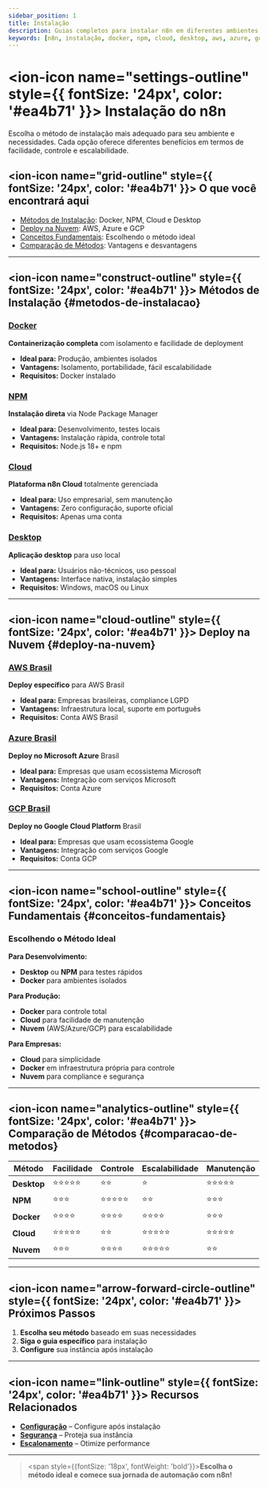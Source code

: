 ---
sidebar_position: 1
title: Instalação
description: Guias completos para instalar n8n em diferentes ambientes
keywords: [n8n, instalação, docker, npm, cloud, desktop, aws, azure, gcp]
---

# <ion-icon name="settings-outline" style={{ fontSize: '24px', color: '#ea4b71' }}></ion-icon> Instalação do n8n

Escolha o método de instalação mais adequado para seu ambiente e necessidades. Cada opção oferece diferentes benefícios em termos de facilidade, controle e escalabilidade.

## <ion-icon name="grid-outline" style={{ fontSize: '24px', color: '#ea4b71' }}></ion-icon> O que você encontrará aqui

- [Métodos de Instalação](#metodos-de-instalacao): Docker, NPM, Cloud e Desktop
- [Deploy na Nuvem](#deploy-na-nuvem): AWS, Azure e GCP
- [Conceitos Fundamentais](#conceitos-fundamentais): Escolhendo o método ideal
- [Comparação de Métodos](#comparacao-de-metodos): Vantagens e desvantagens

---

## <ion-icon name="construct-outline" style={{ fontSize: '24px', color: '#ea4b71' }}></ion-icon> Métodos de Instalação {#metodos-de-instalacao}

### [Docker](./docker)
**Containerização completa** com isolamento e facilidade de deployment
- **Ideal para:** Produção, ambientes isolados
- **Vantagens:** Isolamento, portabilidade, fácil escalabilidade
- **Requisitos:** Docker instalado

### [NPM](./npm)
**Instalação direta** via Node Package Manager
- **Ideal para:** Desenvolvimento, testes locais
- **Vantagens:** Instalação rápida, controle total
- **Requisitos:** Node.js 18+ e npm

### [Cloud](./cloud)
**Plataforma n8n Cloud** totalmente gerenciada
- **Ideal para:** Uso empresarial, sem manutenção
- **Vantagens:** Zero configuração, suporte oficial
- **Requisitos:** Apenas uma conta

### [Desktop](./desktop)
**Aplicação desktop** para uso local
- **Ideal para:** Usuários não-técnicos, uso pessoal
- **Vantagens:** Interface nativa, instalação simples
- **Requisitos:** Windows, macOS ou Linux

---

## <ion-icon name="cloud-outline" style={{ fontSize: '24px', color: '#ea4b71' }}></ion-icon> Deploy na Nuvem {#deploy-na-nuvem}

### [AWS Brasil](./aws-brasil)
**Deploy específico** para AWS Brasil
- **Ideal para:** Empresas brasileiras, compliance LGPD
- **Vantagens:** Infraestrutura local, suporte em português
- **Requisitos:** Conta AWS Brasil

### [Azure Brasil](./azure-brasil)
**Deploy no Microsoft Azure** Brasil
- **Ideal para:** Empresas que usam ecossistema Microsoft
- **Vantagens:** Integração com serviços Microsoft
- **Requisitos:** Conta Azure

### [GCP Brasil](./gcp-brasil)
**Deploy no Google Cloud Platform** Brasil
- **Ideal para:** Empresas que usam ecossistema Google
- **Vantagens:** Integração com serviços Google
- **Requisitos:** Conta GCP

---

## <ion-icon name="school-outline" style={{ fontSize: '24px', color: '#ea4b71' }}></ion-icon> Conceitos Fundamentais {#conceitos-fundamentais}

### Escolhendo o Método Ideal

**Para Desenvolvimento:**
- **Desktop** ou **NPM** para testes rápidos
- **Docker** para ambientes isolados

**Para Produção:**
- **Docker** para controle total
- **Cloud** para facilidade de manutenção
- **Nuvem** (AWS/Azure/GCP) para escalabilidade

**Para Empresas:**
- **Cloud** para simplicidade
- **Docker** em infraestrutura própria para controle
- **Nuvem** para compliance e segurança

---

## <ion-icon name="analytics-outline" style={{ fontSize: '24px', color: '#ea4b71' }}></ion-icon> Comparação de Métodos {#comparacao-de-metodos}

| Método | Facilidade | Controle | Escalabilidade | Manutenção |
|--------|------------|----------|----------------|------------|
| **Desktop** | ⭐⭐⭐⭐⭐ | ⭐⭐ | ⭐ | ⭐⭐⭐⭐⭐ |
| **NPM** | ⭐⭐⭐ | ⭐⭐⭐⭐⭐ | ⭐⭐ | ⭐⭐⭐ |
| **Docker** | ⭐⭐⭐⭐ | ⭐⭐⭐⭐ | ⭐⭐⭐⭐ | ⭐⭐⭐ |
| **Cloud** | ⭐⭐⭐⭐⭐ | ⭐⭐ | ⭐⭐⭐⭐⭐ | ⭐⭐⭐⭐⭐ |
| **Nuvem** | ⭐⭐⭐ | ⭐⭐⭐⭐ | ⭐⭐⭐⭐⭐ | ⭐⭐ |

---

## <ion-icon name="arrow-forward-circle-outline" style={{ fontSize: '24px', color: '#ea4b71' }}></ion-icon> Próximos Passos

1. **Escolha seu método** baseado em suas necessidades
2. **Siga o guia específico** para instalação
3. **Configure** sua instância após instalação

---

## <ion-icon name="link-outline" style={{ fontSize: '24px', color: '#ea4b71' }}></ion-icon> Recursos Relacionados

- **[Configuração](../configuracao/)** – Configure após instalação
- **[Segurança](../seguranca/)** – Proteja sua instância
- **[Escalonamento](../escalonamento/)** – Otimize performance

---

> <span style={{fontSize: '18px', fontWeight: 'bold'}}>**Escolha o método ideal e comece sua jornada de automação com n8n!**</span>
